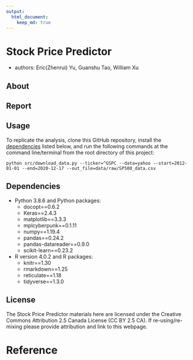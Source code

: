 ```yaml
---
output: 
  html_document:
    keep_md: true
---
```


# Stock Price Predictor
- authors: Eric(Zhenrui) Yu, Guanshu Tao, William Xu

## About

## Report

## Usage

To replicate the analysis, clone this GitHub repository, install the [dependencies](#dependencies) listed below, and run the following commands at the command line/terminal from the root directory of this project:

```
python src/download_data.py --ticker=^GSPC --data=yahoo --start=2012-01-01 --end=2020-12-17 --out_file=data/raw/SP500_data.csv
```

## Dependencies
- Python 3.8.6 and Python packages:
  - docopt==0.6.2
  - Keras==2.4.3
  - matplotlib==3.3.3
  - mplcyberpunk==0.1.11
  - numpy==1.19.4
  - pandas==0.24.2
  - pandas-datareader==0.9.0
  - scikit-learn==0.23.2
- R version 4.0.2 and R packages:
  - knitr==1.30
  - rmarkdown==1.25
  - reticulate==1.18
  - tidyverse==1.3.0

## License
The Stock Price Predictor materials here are licensed under the Creative Commons Attribution 2.5 Canada License (CC BY 2.5 CA). If re-using/re-mixing please provide attribution and link to this webpage.

# Reference
